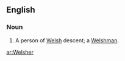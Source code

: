 ==English==

===Noun===
{{en-noun}}
# {{US}} A person of [[Welsh]] descent; a [[Welshman]].

[[ar:Welsher]]